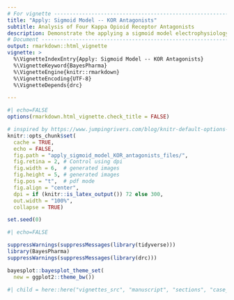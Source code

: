 ```yaml
---
# For vignette -----------------------------------------------------------------
title: "Apply: Sigmoid Model -- KOR Antagonists"
subtitle: Analysis of Four Kappa Opioid Receptor Antagonists
description: Demonstrate the applying a sigmoid model electrophysiology data
# Document ---------------------------------------------------------------------
output: rmarkdown::html_vignette
vignette: >
  %\VignetteIndexEntry{Apply: Sigmoid Model -- KOR Antagonists}
  %\VignetteKeyword{BayesPharma}
  %\VignetteEngine{knitr::rmarkdown}
  %\VignetteEncoding{UTF-8}
  %\VignetteDepends{drc}

---
```


```r
#| echo=FALSE
options(rmarkdown.html_vignette.check_title = FALSE)

# inspired by https://www.jumpingrivers.com/blog/knitr-default-options-settings-hooks/
knitr::opts_chunk$set(
  cache = TRUE,
  echo = FALSE,
  fig.path = "apply_sigmoid_model_KOR_antagonists_files/",
  fig.retina = 2, # Control using dpi
  fig.width = 6,  # generated images
  fig.height = 5, # generated images
  fig.pos = "t",  # pdf mode
  fig.align = "center",
  dpi = if (knitr::is_latex_output()) 72 else 300, 
  out.width = "100%",
  collapse = TRUE)

set.seed(0)
```

```r
#| echo=FALSE

suppressWarnings(suppressMessages(library(tidyverse)))
library(BayesPharma)
suppressWarnings(suppressMessages(library(drc)))

bayesplot::bayesplot_theme_set(
  new = ggplot2::theme_bw())
```

```r
#| child = here::here("vignettes_src", "manuscript", "sections", "case_study_hill.qmd")

```

